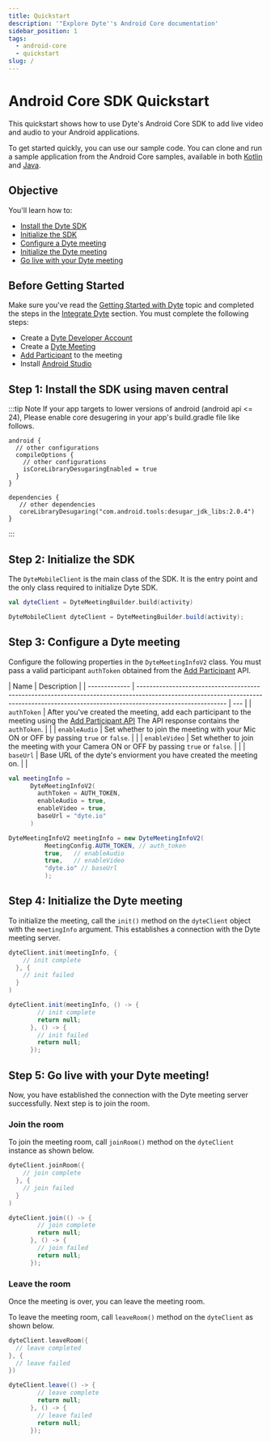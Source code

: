 ```yaml
---
title: Quickstart
description: '"Explore Dyte''s Android Core documentation'
sidebar_position: 1
tags:
  - android-core
  - quickstart
slug: /
---
```



# Android Core SDK Quickstart

This quickstart shows how to use Dyte's Android Core SDK to add live video and
audio to your Android applications.

To get started quickly, you can use our sample code. You can clone and run a sample application from the Android Core samples, available in both [Kotlin](https://github.com/dyte-io/android-samples/tree/main/samples/android-core-sample-kotlin) and [Java](https://github.com/dyte-io/android-samples/tree/main/samples/android-core-sample-java).

## Objective

You'll learn how to:

- [Install the Dyte SDK](#step-1-install-the-sdk-using-maven-central)
- [Initialize the SDK](#step-2-initialize-the-sdk)
- [Configure a Dyte meeting](#step-3-configure-a-dyte-meeting)
- [Initialize the Dyte meeting](#step-4-initialize-the-dyte-meeting)
- [Go live with your Dyte meeting](#step-5-go-live-with-your-dyte-meeting)

## Before Getting Started

Make sure you've read the
[Getting Started with Dyte](/getting-started) topic and
completed the steps in the
[Integrate Dyte](/getting-started#integrate-dyte) section.
You must complete the following steps:

- Create a [Dyte Developer Account](https://dev.dyte.io/)
- Create a
  [Dyte Meeting](/api/?v=v2#/operations/create_meeting)
- [Add Participant](/api/?v=v2#/operations/add_participant)
  to the meeting
- Install [Android Studio](https://developer.android.com/studio)

## Step 1: Install the SDK using maven central

<MavenLatestInstallation pkg="core-android" />

:::tip Note
If your app targets to lower versions of android (android api \<= 24), Please enable core desugering in your app's build.gradle file like follows.

```
android {
  // other configurations
  compileOptions {
    // other configurations
    isCoreLibraryDesugaringEnabled = true
  }
}

dependencies {
   // other dependencies
   coreLibraryDesugaring("com.android.tools:desugar_jdk_libs:2.0.4")
}
```

:::

## Step 2: Initialize the SDK

The `DyteMobileClient` is the main class of the SDK. It is the entry point and
the only class required to initialize Dyte SDK.

<Tabs groupId="build-android-core">
  <TabItem value="kotlin" label="Kotlin" default>

```kotlin
val dyteClient = DyteMeetingBuilder.build(activity)
```

  </TabItem>
  <TabItem value="java" label="Java">

```java
DyteMobileClient dyteClient = DyteMeetingBuilder.build(activity);
```

  </TabItem>
</Tabs>

## Step 3: Configure a Dyte meeting

Configure the following properties in the `DyteMeetingInfoV2` class. You must pass a valid participant `authToken` obtained from the [Add Participant](/api/?v=v2#/operations/add_participant) API.

| Name          | Description                                                                                                                                                                             |
| ------------- | --------------------------------------------------------------------------------------------------------------------------------------------------------------------------------------- | --- |
| `authToken`   | After you've created the meeting, add each participant to the meeting using the [Add Participant API](/api?v=v2#/operations/add_participant) The API response contains the `authToken`. |     |
| `enableAudio` | Set whether to join the meeting with your Mic ON or OFF by passing `true` or `false`.                                                                                                   |     |
| `enableVideo` | Set whether to join the meeting with your Camera ON or OFF by passing `true` or `false`.                                                                                                |     |
| `baseUrl`     | Base URL of the dyte's enviorment you have created the meeting on.                                                                                                                      |     |

<Tabs groupId="meeting-props-android-core">
  <TabItem value="kotlin" label="Kotlin" default>

```kotlin
val meetingInfo =
      DyteMeetingInfoV2(
        authToken = AUTH_TOKEN,
        enableAudio = true,
        enableVideo = true,
        baseUrl = "dyte.io"
      )
```

  </TabItem>
  <TabItem value="java" label="Java">

```java
DyteMeetingInfoV2 meetingInfo = new DyteMeetingInfoV2(
          MeetingConfig.AUTH_TOKEN, // auth_token
          true,   // enableAudio
          true,   // enableVideo
          "dyte.io" // baseUrl
          );
```

  </TabItem>
</Tabs>

## Step 4: Initialize the Dyte meeting

To initialize the meeting, call the `init()` method on the `dyteClient` object with the `meetingInfo` argument. This establishes a connection with the Dyte meeting server.

<Tabs groupId="init-android-core">
  <TabItem value="kotlin" label="Kotlin" default>

```kotlin
dyteClient.init(meetingInfo, {
    // init complete
  }, {
    // init failed
  }
)
```

  </TabItem>
  <TabItem value="java" label="Java">

```java
dyteClient.init(meetingInfo, () -> {
        // init complete
        return null;
      }, () -> {
        // init failed
        return null;
      });
```

  </TabItem>
</Tabs>

## Step 5: Go live with your Dyte meeting!

Now, you have established the connection with the Dyte meeting server
successfully. Next step is to join the room.

### Join the room

To join the meeting room, call `joinRoom()` method on the `dyteClient` instance
as shown below.

<Tabs groupId="join-android-core">
  <TabItem value="kotlin" label="Kotlin" default>

```kotlin
dyteClient.joinRoom({
    // join complete
  }, {
    // join failed
  }
)
```

  </TabItem>
  <TabItem value="java" label="Java">

```java
dyteClient.join(() -> {
        // join complete
        return null;
      }, () -> {
        // join failed
        return null;
      });
```

  </TabItem>
</Tabs>

### Leave the room

Once the meeting is over, you can leave the meeting room.

To leave the meeting room, call `leaveRoom()` method on the `dyteClient` as
shown below.

<Tabs groupId="join-android-core">
  <TabItem value="kotlin" label="Kotlin" default>

```kotlin
dyteClient.leaveRoom({
  // leave completed
}, {
  // leave failed
})
```

  </TabItem>
  <TabItem value="java" label="Java">

```java
dyteClient.leave(() -> {
        // leave complete
        return null;
      }, () -> {
        // leave failed
        return null;
      });
```

  </TabItem>
</Tabs>

<head>
  <title>Android Core Quickstart</title>
  <meta
    name="description"
    content="Explore Dyte's Android Core documentation, focusing on core functionalities for building rich video chat applications on Android."
  />
</head>
